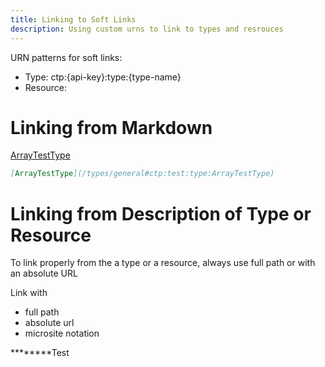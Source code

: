 ```yaml
---
title: Linking to Soft Links
description: Using custom urns to link to types and resrouces
---
```


URN patterns for soft links:

* Type: ctp:{api-key}:type:{type-name}
* Resource:

# Linking from Markdown

[ArrayTestType](/types/general#ctp:test:type:ArrayTestType)

```md
[ArrayTestType](/types/general#ctp:test:type:ArrayTestType)
```

# Linking from Description of Type or Resource

To link properly from the a type or a resource, always use full path or with an absolute URL

Link with
* full path
* absolute url
* microsite notation

********Test

<ApiType apiKey="test" type="LinkFromDescription" />
